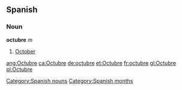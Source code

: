 == Spanish == 
=== Noun === 
'''octubre''' ''m'' 
# [[October]] 
[[Category:Spanish nouns]]
[[Category:Spanish months]]

[[ang:Octubre]]
[[ca:Octubre]]
[[de:octubre]]
[[et:Octubre]]
[[fr:octubre]]
[[gl:Octubre]]
[[pl:Octubre]]